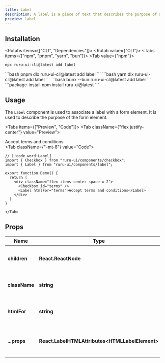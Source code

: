 ```yaml
---
title: Label
description: A label is a piece of text that describes the purpose of a form element.
preview: label
---
```



## Installation

<Rutabs items={["CLI", "Dependencies"]}>
<Rutab value={"CLI"}>
<Tabs items={["npm", "pnpm", "yarn", "bun"]}>
<Tab value={"npm"}>
```bash
npx ruru-ui-cli@latest add label
```
</Tab>
<Tab value={"pnpm"}>
```bash
pnpm dlx ruru-ui-cli@latest add label
```
</Tab>
<Tab value={"yarn"}>
```bash
yarn dlx ruru-ui-cli@latest add label
```
</Tab>
<Tab value={"bun"}>
```bash
bunx --bun ruru-ui-cli@latest add label
```
</Tab>
</Tabs>

</Rutab>
<Rutab value={"Dependencies"}>
```package-install
npm install ruru-ui@latest
```
</Rutab>
</Rutabs>

## Usage

The `Label` component is used to associate a label with a form element. It is used to describe the purpose of the form element.

<Tabs items={["Preview", "Code"]}>
    <Tab className={"flex justify-center"} value="Preview">
      <div className="flex items-center space-x-2">
        <Checkbox id="terms1" />
        <Label htmlFor="terms1">Accept terms and conditions</Label>
      </div>
    </Tab>
    <Tab className={"-mt-8"} value="Code">
```tsx
// [!code word:Label]
import { Checkbox } from "ruru-ui/components/checkbox";
import { Label } from "ruru-ui/components/label";

export function Demo() {
  return (
    <div className="flex items-center space-x-2">
      <Checkbox id="terms" />
      <Label htmlFor="terms">Accept terms and conditions</Label>
    </div>
  )
}

```
    </Tab>
</Tabs>

## Props

| Name          | Type                                             | Default | Description                                       |
| ------------- | ------------------------------------------------ | ------- | ------------------------------------------------- |
| **children**  | **React.ReactNode**                              | `null`  | The children of the Label component.              |
| **className** | **string**                                       | `""`    | Additional class names to apply.                  |
| **htmlFor**   | **string**                                       | `""`    | The ID of the associated element.                 |
| **...props**  | **React.LabelHTMLAttributes\<HTMLLabelElement>** | `null`  | Additional HTML attributes for the label element. |
